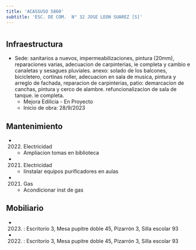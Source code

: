```yaml
---
title: 'ACASSUSO 5860'
subtitle: 'ESC. DE COM.  N° 32 JOSE LEON SUAREZ [S]'
---
```


#
## Infraestructura

* Sede: sanitarios a nuevos, impermeabilizaciones, pintura (20mm), reparaciones varias, adecuacion de carpinterias, ie completa y cambio e canaletas y sesagues pluviales.  anexo: solado de los balcones, bicicletero, cortinas roller, adecuacion en sala de musica, pintura y arreglo de fachada, reparacion de carpinterias, patio: demarcacion de canchas, pintura y cerco de alambre. refuncionalizacion de sala de tanque. ie completa. 
    + Mejora Edilicia - En Proyecto 
    + Inicio de obra: 28/9/2023 






## Mantenimiento

*  (2022) Electricidad 
    + Ampliacion tomas en biblioteca

*  (2021) Electricidad 
    + Iinstalar equipos purificadores en aulas

*  (2021) Gas 
    + Acondicionar inst de gas





## Mobiliario

*  (2023) : Escritorio 3, Mesa pupitre doble 45, Pizarrón 3, Silla escolar 93 

*  (2022) : Escritorio 3, Mesa pupitre doble 45, Pizarrón 3, Silla escolar 93 



